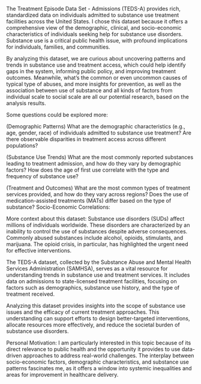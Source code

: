 The Treatment Episode Data Set - Admissions (TEDS-A) provides rich, standardized data on individuals admitted to substance use treatment facilities across the United States. I chose this dataset because it offers a comprehensive view of the demographic, clinical, and socio-economic characteristics of individuals seeking help for substance use disorders. Substance use is a critical public health issue, with profound implications for individuals, families, and communities.

By analyzing this dataset, we are curious about uncovering patterns and trends in substance use and treatment access, which could help identify gaps in the system, informing public policy, and improving treatment outcomes. Meanwhile, what's the common or even uncommon causes of typical type of abuses, and more insights for prevention, as well as the association between use of substance and all kinds of factors from individual scale to social scale are all our potential research, based on the analysis results. 

Some questions could be explored more:

(Demographic Patterns)
What are the demographic characteristics (e.g., age, gender, race) of individuals admitted to substance use treatment?
Are there observable disparities in treatment access across different populations?

(Substance Use Trends)
What are the most commonly reported substances leading to treatment admission, and how do they vary by demographic factors?
How does the age of first use correlate with the type and frequency of substance use?

(Treatment and Outcomes)
What are the most common types of treatment services provided, and how do they vary across regions?
Does the use of medication-assisted treatments (MATs) differ based on the type of substance?
Socio-Economic Correlations:

More context about this dataset:
Substance use disorders (SUDs) affect millions of individuals worldwide. These disorders are characterized by an inability to control the use of substances despite adverse consequences. Commonly abused substances include alcohol, opioids, stimulants, and marijuana. The opioid crisis, in particular, has highlighted the urgent need for effective interventions.

The TEDS-A dataset, collected by the Substance Abuse and Mental Health Services Administration (SAMHSA), serves as a vital resource for understanding trends in substance use and treatment services. It includes data on admissions to state-licensed treatment facilities, focusing on factors such as demographics, substance use history, and the type of treatment received.

Analyzing this dataset provides insights into the scope of substance use issues and the efficacy of current treatment approaches. This understanding can support efforts to design better-targeted interventions, allocate resources more effectively, and reduce the societal burden of substance use disorders.

Personal Motivation:
I am particularly interested in this topic because of its direct relevance to public health and the opportunity it provides to use data-driven approaches to address real-world challenges. The interplay between socio-economic factors, demographic characteristics, and substance use patterns fascinates me, as it offers a window into systemic inequalities and areas for improvement in healthcare delivery.